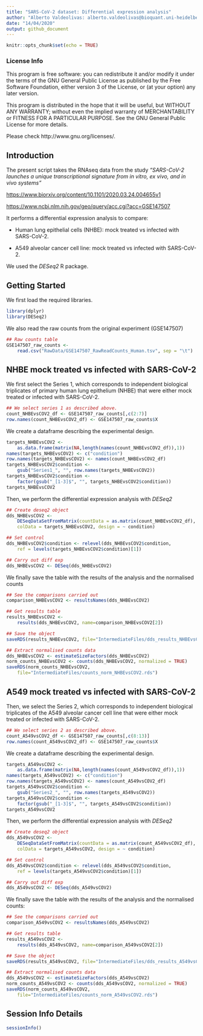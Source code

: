 ```yaml
---
title: "SARS-CoV-2 dataset: Differential expression analysis"
author: "Alberto Valdeolivas: alberto.valdeolivas@bioquant.uni-heidelberg.de; Date: "
date: "14/04/2020"
output: github_document
---
```


```r
knitr::opts_chunk$set(echo = TRUE)
```

### License Info

This program is free software: you can redistribute it and/or modify it under 
the terms of the GNU General Public License as published by the Free Software 
Foundation, either version 3 of the License, or (at your option) any later 
version.

This program is distributed in the hope that it will be useful, but WITHOUT ANY 
WARRANTY; without even the implied warranty of MERCHANTABILITY or FITNESS FOR 
A PARTICULAR PURPOSE. See the GNU General Public License for more details.

Please check http://www.gnu.org/licenses/.

## Introduction

The present script takes the RNAseq data from the study *"SARS-CoV-2 launches* 
*a unique transcriptional signature from in vitro, ex vivo, and in vivo systems"* 

<https://www.biorxiv.org/content/10.1101/2020.03.24.004655v1>

<https://www.ncbi.nlm.nih.gov/geo/query/acc.cgi?acc=GSE147507>

It performs a differential expression analysis to compare:

+ Human lung epithelial cells (NHBE): mock treated vs infected with SARS-CoV-2. 

+ A549 alveolar cancer cell line: mock treated vs infected with SARS-CoV-2.   

We used the *DESeq2* R package.

## Getting Started

We first load the required libraries. 

```r
library(dplyr)
library(DESeq2)
```

We also read the raw counts from the original experiment (GSE147507)

```r
## Raw counts table
GSE147507_raw_counts <- 
    read.csv("RawData/GSE147507_RawReadCounts_Human.tsv", sep = "\t")
```


## NHBE mock treated vs infected with SARS-CoV-2 

We first select the Series 1, which corresponds to independent biological 
triplicates of primary human lung epithelium (NHBE) that were either mock 
treated or infected with SARS-CoV-2. 

```r
## We select series 1 as described above.
count_NHBEvsCOV2_df <- GSE147507_raw_counts[,c(2:7)]
row.names(count_NHBEvsCOV2_df) <- GSE147507_raw_counts$X
```

We create a dataframe describing the experimental design. 

```r
targets_NHBEvsCOV2 <- 
    as.data.frame(matrix(NA,length(names(count_NHBEvsCOV2_df)),1))
names(targets_NHBEvsCOV2) <- c("condition")
row.names(targets_NHBEvsCOV2) <- names(count_NHBEvsCOV2_df)
targets_NHBEvsCOV2$condition <- 
    gsub("Series1_", "", row.names(targets_NHBEvsCOV2))
targets_NHBEvsCOV2$condition <- 
    factor(gsub("_[1-3]$", "", targets_NHBEvsCOV2$condition))
targets_NHBEvsCOV2
```

Then, we perform the differential expression analysis with *DESeq2*

```r
## Create deseq2 object
dds_NHBEvsCOV2 <- 
    DESeqDataSetFromMatrix(countData = as.matrix(count_NHBEvsCOV2_df), 
    colData = targets_NHBEvsCOV2, design = ~ condition)

## Set control
dds_NHBEvsCOV2$condition <- relevel(dds_NHBEvsCOV2$condition, 
    ref = levels(targets_NHBEvsCOV2$condition)[1])

## Carry out diff exp
dds_NHBEvsCOV2 <- DESeq(dds_NHBEvsCOV2)
```

We finally save the table with the results of the analysis and the normalised
counts

```r
## See the comparisons carried out
comparison_NHBEvsCOV2 <- resultsNames(dds_NHBEvsCOV2)

## Get results table
results_NHBEvsCOV2 <- 
    results(dds_NHBEvsCOV2, name=comparison_NHBEvsCOV2[2])

## Save the object
saveRDS(results_NHBEvsCOV2, file="IntermediateFiles/dds_results_NHBEvsCOV2.rds")

## Extract normalised counts data
dds_NHBEvsCOV2 <- estimateSizeFactors(dds_NHBEvsCOV2)
norm_counts_NHBEvsCOV2 <- counts(dds_NHBEvsCOV2, normalized = TRUE)
saveRDS(norm_counts_NHBEvsCOV2, 
    file="IntermediateFiles/counts_norm_NHBEvsCOV2.rds")
```

## A549 mock treated vs infected with SARS-CoV-2 

Then, we select the Series 2, which corresponds to independent biological 
triplicates of the A549 alveolar cancer cell line that were either mock 
treated or infected with SARS-CoV-2. 

```r
## We select series 2 as described above.
count_A549vsCOV2_df <- GSE147507_raw_counts[,c(8:13)]
row.names(count_A549vsCOV2_df) <- GSE147507_raw_counts$X
```

We create a dataframe describing the experimental design. 

```r
targets_A549vsCOV2 <- 
    as.data.frame(matrix(NA,length(names(count_A549vsCOV2_df)),1))
names(targets_A549vsCOV2) <- c("condition")
row.names(targets_A549vsCOV2) <- names(count_A549vsCOV2_df)
targets_A549vsCOV2$condition <- 
    gsub("Series2_", "", row.names(targets_A549vsCOV2))
targets_A549vsCOV2$condition <- 
    factor(gsub("_[1-3]$", "", targets_A549vsCOV2$condition))
targets_A549vsCOV2
```

Then, we perform the differential expression analysis with *DESeq2*

```r
## Create deseq2 object
dds_A549vsCOV2 <- 
    DESeqDataSetFromMatrix(countData = as.matrix(count_A549vsCOV2_df), 
    colData = targets_A549vsCOV2, design = ~ condition)

## Set control
dds_A549vsCOV2$condition <- relevel(dds_A549vsCOV2$condition, 
    ref = levels(targets_A549vsCOV2$condition)[1])

## Carry out diff exp
dds_A549vsCOV2 <- DESeq(dds_A549vsCOV2)
```

We finally save the table with the results of the analysis and the normalised 
counts:

```r
## See the comparisons carried out
comparison_A549vsCOV2 <- resultsNames(dds_A549vsCOV2)

## Get results table
results_A549vsCOV2 <- 
    results(dds_A549vsCOV2, name=comparison_A549vsCOV2[2])

## Save the object
saveRDS(results_A549vsCOV2, file="IntermediateFiles/dds_results_A549vsCOV2.rds")

## Extract normalised counts data
dds_A549vsCOV2 <- estimateSizeFactors(dds_A549vsCOV2)
norm_counts_A549vsCOV2 <- counts(dds_A549vsCOV2, normalized = TRUE)
saveRDS(norm_counts_A549vsCOV2, 
    file="IntermediateFiles/counts_norm_A549vsCOV2.rds")
```

## Session Info Details

```r
sessionInfo()
```

